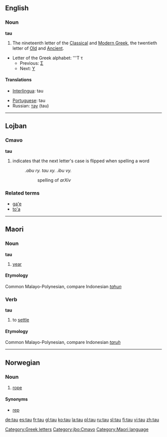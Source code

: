 {{see|Tau}}
{{letter_disp2|sigma|[[image:Greek_uc_tau.png|35px]][[image:Greek_lc_tau.png|25px]] |upsilon|ταυ|Τ|τ}}

==English==
===Noun===
'''tau'''
# The nineteenth letter of the [[Classical Greek|Classical]] and [[Modern Greek]], the twentieth letter of [[Old Greek|Old]] and [[Ancient Greek|Ancient]].
*Letter of the Greek alphabet: '''Τ τ
**Previous: [[sigma|Σ]]
**Next: [[upsilon|Υ]]

====Translations====
{{top}}
*[[Interlingua]]: tau
{{mid}}
*[[Portuguese]]: tau {{m}}
*Russian: [[тау]] (tau)
{{bottom}}

[[Category:Greek letters]]

----

==Lojban==
===Cmavo===
'''tau'''
# indicates that the next letter's case is flipped when spelling a word
#: ''.abu ry. tau xy. .ibu vy.''
#:: spelling of ''arXiv''

===Related terms===
* [[ga'e#Lojban|ga'e]]
* [[to'a#Lojban|to'a]]

[[Category:jbo:Cmavo]]
----

==Maori==
===Noun===
'''tau'''

# [[year]]

====Etymology====
Common Malayo-Polynesian, compare Indonesian ''[[tahun]]''

===Verb===
'''tau'''

# to [[settle]]

====Etymology====
Common Malayo-Polynesian, compare Indonesian ''[[taruh]]''

[[Category:Maori language]]

----

==Norwegian==
===Noun===
{{no-noun-n1}}
#[[rope]]
====Synonyms====
*[[rep]]

[[de:tau]]
[[es:tau]]
[[fr:tau]]
[[gl:tau]]
[[ko:tau]]
[[la:tau]]
[[pl:tau]]
[[ru:tau]]
[[sl:tau]]
[[fi:tau]]
[[vi:tau]]
[[zh:tau]]